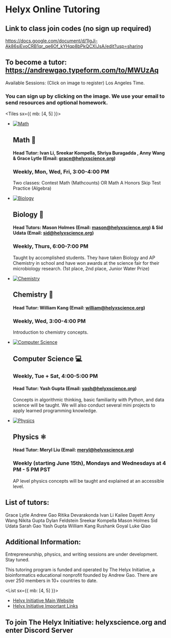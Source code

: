 
<Banner>

# Helyx Online Tutoring
## Link to class join codes (no sign up required)
https://docs.google.com/document/d/1IgJi-Ak86siEvoCRB1qr_qe6Of_kYHqp8bPkQCXIJsA/edit?usp=sharing
## To become a tutor: https://andrewgao.typeform.com/to/MWUzAq

</Banner>
Available Sessions: (Click on image to register)
Los Angeles Time.

### You can sign up by clicking on the image. We  use your email to send resources and optional homework.
<Tiles sx={{ mb: [4, 5] }}>

  
- [![Math](https://cdn.glitch.com/04bc4c8d-1ea4-4299-b93b-d6e06d1a1970%2Fmathpics.jpg?v=1585690438951)][Computer Science]
  ## Math 🧮
  #### Head Tutor: Ivan Li, Sreekar Kompella, Shriya Buragadda , Anny Wang & Grace Lytle (Email: <a href="mailto:grace@helyxscience.org">grace@helyxscience.org</a>)
  ### Weekly, Mon, Wed, Fri, 3:00-4:00 PM 
  Two classes: Contest Math (Mathcounts) OR Math A Honors Skip Test Practice (Algebra)  

  
  
- [![Biology](https://cdn.glitch.com/04bc4c8d-1ea4-4299-b93b-d6e06d1a1970%2Fbacteriapic.jpg?v=1585690437162)][Biology]
  ## Biology 🧬
  #### Head Tutors: Mason Holmes (Email: <a href="mailto:mason@helyxscience.org">mason@helyxscience.org</a>) &  Sid Udata (Email: <a href="mailto:sid@helyxscience.org">sid@helyxscience.org</a>)
  ### Weekly, Thurs, 6:00-7:00 PM
  Taught by accomplished students. They have taken Biology and AP Chemistry in school and have won awards at the science fair for their microbiology research. (1st place, 2nd place, Junior Water Prize)
  
- [![Chemistry](https://cdn.glitch.com/04bc4c8d-1ea4-4299-b93b-d6e06d1a1970%2Fchemistrypic.jpg?v=1585690438471)][Chemistry]
  ## Chemistry 🧪
  #### Head Tutor: William Kang (Email: <a href="mailto:william@helyxscience.org">william@helyxscience.org</a>)
  ### Weekly, Wed, 3:00-4:00 PM

  Introduction to chemistry concepts.
  
- [![Computer Science](https://cdn.glitch.com/04bc4c8d-1ea4-4299-b93b-d6e06d1a1970%2Fcodingpic.jpg?v=1585690439670)][Computer Science]
  ## Computer Science 💻
  ### Weekly, Tue + Sat, 4:00-5:00 PM 
  #### Head Tutor: Yash Gupta (Email: <a href="mailto:yash@helyxscience.org">yash@helyxscience.org</a>)
  Concepts in algorithmic thinking, basic familiarity with Python, and data science will be taught. We will also conduct several mini projects to apply learned programming knowledge.

- [![Physics](https://cdn.glitch.com/04bc4c8d-1ea4-4299-b93b-d6e06d1a1970%2Fphysics.jfif?v=1591302520433)][Physics]
  
  ## Physics ⚛️
  #### Head Tutor: Meryl Liu (Email: <a href="mailto:meryl@helyxscience.org">meryl@helyxscience.org</a>)
  ### Weekly <strong>(starting June 15th)</strong>, Mondays and Wednesdays at 4 PM - 5 PM PST
  AP level physics concepts will be taught and explained at an accessible level. 
  
[Biology]: https://andrewgao.typeform.com/to/NHQ60t
[Chemistry]: https://andrewgao.typeform.com/to/NHQ60t
[Computer Science]: https://andrewgao.typeform.com/to/NHQ60t
[Math]: https://andrewgao.typeform.com/to/NHQ60t
[Physics]: https://andrewgao.typeform.com/to/NHQ60t

</Tiles>

## List of tutors:
Grace Lytle
Andrew Gao 
Ritika Devarakonda
Ivan Li
Kailee Dayett
Anny Wang
Nikita Gupta
Dylan Feldstein
Sreekar Kompella
Mason Holmes
Sid Udata
Sarah Gao
Yash Gupta
William Kang
Rushank Goyal 
Luke Qiao

## Additional Information:

Entrepreneurship, physics, and writing sessions are under development. Stay tuned.

This tutoring program is funded and operated by The Helyx Initiative, a bioinformatics educational nonprofit founded by Andrew Gao. There are over 250 members in 10+ countries to date.

<List sx={{ mb: [4, 5] }}>

- [Helyx Initiative Main Website](https://helyx.science)
- [Helyx Initiative Important Links](http://helyxscience.org/)

## To join The Helyx Initiative: helyxscience.org and enter Discord Server

</List>
